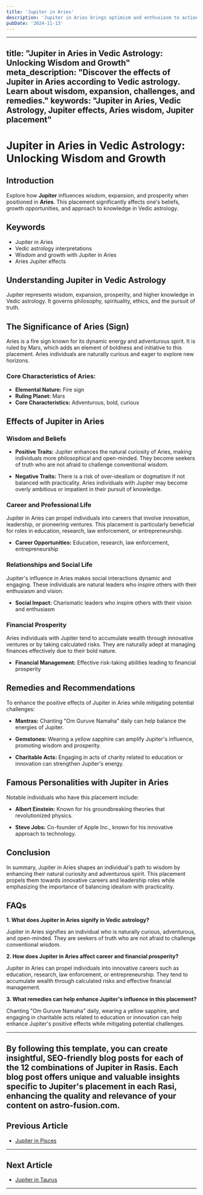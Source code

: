 ```yaml
---
title: 'Jupiter in Aries'
description: 'Jupiter in Aries brings optimism and enthusiasm to action and initiative. Individuals are confident, adventurous, and possess leadership qualities, with a strong desire for personal growth and exploration, in Vedic Astrology.'
pubDate: '2024-11-13'
---
```


--- 
title: "Jupiter in Aries in Vedic Astrology: Unlocking Wisdom and Growth"
meta_description: "Discover the effects of Jupiter in Aries according to Vedic astrology. Learn about wisdom, expansion, challenges, and remedies."
keywords: "Jupiter in Aries, Vedic Astrology, Jupiter effects, Aries wisdom, Jupiter placement"
---

# Jupiter in Aries in Vedic Astrology: Unlocking Wisdom and Growth

## Introduction

Explore how **Jupiter** influences wisdom, expansion, and prosperity when positioned in **Aries**. This placement significantly affects one's beliefs, growth opportunities, and approach to knowledge in Vedic astrology.

## Keywords

- Jupiter in Aries
- Vedic astrology interpretations
- Wisdom and growth with Jupiter in Aries
- Aries Jupiter effects

## Understanding Jupiter in Vedic Astrology

Jupiter represents wisdom, expansion, prosperity, and higher knowledge in Vedic astrology. It governs philosophy, spirituality, ethics, and the pursuit of truth.

## The Significance of Aries (Sign)

Aries is a fire sign known for its dynamic energy and adventurous spirit. It is ruled by Mars, which adds an element of boldness and initiative to this placement. Aries individuals are naturally curious and eager to explore new horizons.

### Core Characteristics of Aries:
- **Elemental Nature:** Fire sign
- **Ruling Planet:** Mars
- **Core Characteristics:** Adventurous, bold, curious

## Effects of Jupiter in Aries

### Wisdom and Beliefs

- **Positive Traits:** Jupiter enhances the natural curiosity of Aries, making individuals more philosophical and open-minded. They become seekers of truth who are not afraid to challenge conventional wisdom.
  
- **Negative Traits:** There is a risk of over-idealism or dogmatism if not balanced with practicality. Aries individuals with Jupiter may become overly ambitious or impatient in their pursuit of knowledge.

### Career and Professional Life

Jupiter in Aries can propel individuals into careers that involve innovation, leadership, or pioneering ventures. This placement is particularly beneficial for roles in education, research, law enforcement, or entrepreneurship.

- **Career Opportunities:** Education, research, law enforcement, entrepreneurship

### Relationships and Social Life

Jupiter's influence in Aries makes social interactions dynamic and engaging. These individuals are natural leaders who inspire others with their enthusiasm and vision.

- **Social Impact:** Charismatic leaders who inspire others with their vision and enthusiasm

### Financial Prosperity

Aries individuals with Jupiter tend to accumulate wealth through innovative ventures or by taking calculated risks. They are naturally adept at managing finances effectively due to their bold nature.

- **Financial Management:** Effective risk-taking abilities leading to financial prosperity

## Remedies and Recommendations

To enhance the positive effects of Jupiter in Aries while mitigating potential challenges:

- **Mantras:** Chanting "Om Guruve Namaha" daily can help balance the energies of Jupiter.
  
- **Gemstones:** Wearing a yellow sapphire can amplify Jupiter's influence, promoting wisdom and prosperity.
  
- **Charitable Acts:** Engaging in acts of charity related to education or innovation can strengthen Jupiter's energy.

## Famous Personalities with Jupiter in Aries

Notable individuals who have this placement include:

- **Albert Einstein:** Known for his groundbreaking theories that revolutionized physics.
  
- **Steve Jobs:** Co-founder of Apple Inc., known for his innovative approach to technology.

## Conclusion

In summary, Jupiter in Aries shapes an individual's path to wisdom by enhancing their natural curiosity and adventurous spirit. This placement propels them towards innovative careers and leadership roles while emphasizing the importance of balancing idealism with practicality.

## FAQs

**1. What does Jupiter in Aries signify in Vedic astrology?**

Jupiter in Aries signifies an individual who is naturally curious, adventurous, and open-minded. They are seekers of truth who are not afraid to challenge conventional wisdom.

**2. How does Jupiter in Aries affect career and financial prosperity?**

Jupiter in Aries can propel individuals into innovative careers such as education, research, law enforcement, or entrepreneurship. They tend to accumulate wealth through calculated risks and effective financial management.

**3. What remedies can help enhance Jupiter's influence in this placement?**

Chanting "Om Guruve Namaha" daily, wearing a yellow sapphire, and engaging in charitable acts related to education or innovation can help enhance Jupiter's positive effects while mitigating potential challenges.


---

By following this template, you can create insightful, SEO-friendly blog posts for each of the 12 combinations of Jupiter in Rasis. Each blog post offers unique and valuable insights specific to Jupiter's placement in each Rasi, enhancing the quality and relevance of your content on astro-fusion.com.
---

## Previous Article
- [Jupiter in Pisces](/blogs-md/0805_Jupiter_in_Rashi/080512_Jupiter_in_Pisces.mdx)

---

## Next Article
- [Jupiter in Taurus](/blogs-md/0805_Jupiter_in_Rashi/080502_Jupiter_in_Taurus.mdx)

---

